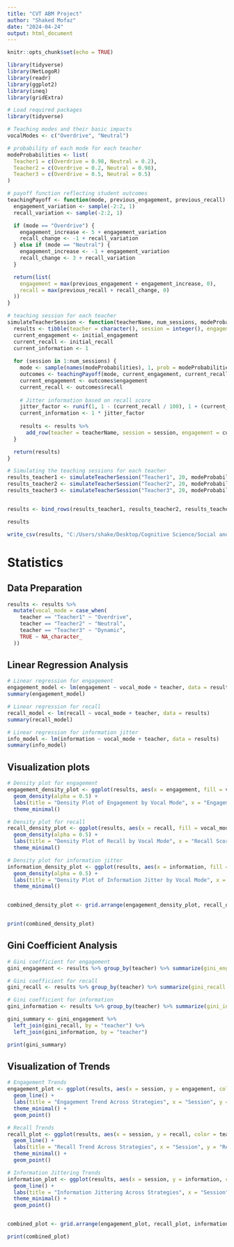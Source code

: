---
title: "CVT ABM Project"
author: "Shaked Mofaz"
date: "2024-04-24"
output: html_document
---

```{r setup, include=FALSE}
knitr::opts_chunk$set(echo = TRUE)
```

```{r}
library(tidyverse)
library(NetLogoR)
library(readr)
library(ggplot2)
library(ineq)
library(gridExtra)
```


```{r}
# Load required packages
library(tidyverse)

# Teaching modes and their basic impacts
vocalModes <- c("Overdrive", "Neutral")

# probability of each mode for each teacher
modeProbabilities <- list(
  Teacher1 = c(Overdrive = 0.98, Neutral = 0.2),
  Teacher2 = c(Overdrive = 0.2, Neutral = 0.98),
  Teacher3 = c(Overdrive = 0.5, Neutral = 0.5)
)

# payoff function reflecting student outcomes
teachingPayoff <- function(mode, previous_engagement, previous_recall) {
  engagement_variation <- sample(-2:2, 1)
  recall_variation <- sample(-2:2, 1)

  if (mode == "Overdrive") {
    engagement_increase <- 5 + engagement_variation
    recall_change <- -1 + recall_variation
  } else if (mode == "Neutral") {
    engagement_increase <- -1 + engagement_variation
    recall_change <- 3 + recall_variation
  }

  return(list(
    engagement = max(previous_engagement + engagement_increase, 0),
    recall = max(previous_recall + recall_change, 0)
  ))
}

# teaching session for each teacher
simulateTeacherSession <- function(teacherName, num_sessions, modeProbabilities, initial_engagement, initial_recall) {
  results <- tibble(teacher = character(), session = integer(), engagement = numeric(), recall = numeric(), information = numeric())
  current_engagement <- initial_engagement
  current_recall <- initial_recall
  current_information <- 1
  
  for (session in 1:num_sessions) {
    mode <- sample(names(modeProbabilities), 1, prob = modeProbabilities)
    outcomes <- teachingPayoff(mode, current_engagement, current_recall)
    current_engagement <- outcomes$engagement
    current_recall <- outcomes$recall
    
    # Jitter information based on recall score
    jitter_factor <- runif(1, 1 - (current_recall / 100), 1 + (current_recall / 100))
    current_information <- 1 * jitter_factor
    
    results <- results %>% 
      add_row(teacher = teacherName, session = session, engagement = current_engagement, recall = current_recall, information = current_information)
  }

  return(results)
}

# Simulating the teaching sessions for each teacher
results_teacher1 <- simulateTeacherSession("Teacher1", 20, modeProbabilities$Teacher1, 50, 50)
results_teacher2 <- simulateTeacherSession("Teacher2", 20, modeProbabilities$Teacher2, 50, 50)
results_teacher3 <- simulateTeacherSession("Teacher3", 20, modeProbabilities$Teacher3, 50, 50)


results <- bind_rows(results_teacher1, results_teacher2, results_teacher3)


```

```{r}
results

write_csv(results, "C:/Users/shake/Desktop/Cognitive Science/Social and Culture Dynamics/Exam CVT ABM project.csv")
```


# Statistics


## Data Preparation

```{r}
results <- results %>%
  mutate(vocal_mode = case_when(
    teacher == "Teacher1" ~ "Overdrive",
    teacher == "Teacher2" ~ "Neutral",
    teacher == "Teacher3" ~ "Dynamic",
    TRUE ~ NA_character_
  ))
```

## Linear Regression Analysis

```{r}
# Linear regression for engagement
engagement_model <- lm(engagement ~ vocal_mode + teacher, data = results)
summary(engagement_model)

# Linear regression for recall
recall_model <- lm(recall ~ vocal_mode + teacher, data = results)
summary(recall_model)

# Linear regression for information jitter
info_model <- lm(information ~ vocal_mode + teacher, data = results)
summary(info_model)

```

## Visualization plots
```{r}
# Density plot for engagement
engagement_density_plot <- ggplot(results, aes(x = engagement, fill = vocal_mode)) +
  geom_density(alpha = 0.5) +
  labs(title = "Density Plot of Engagement by Vocal Mode", x = "Engagement Score") +
  theme_minimal()

# Density plot for recall
recall_density_plot <- ggplot(results, aes(x = recall, fill = vocal_mode)) +
  geom_density(alpha = 0.5) +
  labs(title = "Density Plot of Recall by Vocal Mode", x = "Recall Score") +
  theme_minimal()

# Density plot for information jitter
information_density_plot <- ggplot(results, aes(x = information, fill = vocal_mode)) +
  geom_density(alpha = 0.5) +
  labs(title = "Density Plot of Information Jitter by Vocal Mode", x = "Information Jitter") +
  theme_minimal()


combined_density_plot <- grid.arrange(engagement_density_plot, recall_density_plot, information_density_plot, ncol = 1)


print(combined_density_plot)


```
## Gini Coefficient Analysis

```{r}
# Gini coefficient for engagement
gini_engagement <- results %>% group_by(teacher) %>% summarize(gini_engagement = Gini(engagement))

# Gini coefficient for recall
gini_recall <- results %>% group_by(teacher) %>% summarize(gini_recall = Gini(recall))

# Gini coefficient for information
gini_information <- results %>% group_by(teacher) %>% summarize(gini_information = Gini(information))

gini_summary <- gini_engagement %>%
  left_join(gini_recall, by = "teacher") %>%
  left_join(gini_information, by = "teacher")

print(gini_summary)

```

## Visualization of Trends

```{r}


# Engagement Trends
engagement_plot <- ggplot(results, aes(x = session, y = engagement, color = teacher)) +
  geom_line() +
  labs(title = "Engagement Trend Across Strategies", x = "Session", y = "Engagement Score") +
  theme_minimal() +
  geom_point()

# Recall Trends
recall_plot <- ggplot(results, aes(x = session, y = recall, color = teacher)) +
  geom_line() +
  labs(title = "Recall Trend Across Strategies", x = "Session", y = "Recall Score") +
  theme_minimal() +
  geom_point()

# Information Jittering Trends
information_plot <- ggplot(results, aes(x = session, y = information, color = teacher)) +
  geom_line() +
  labs(title = "Information Jittering Across Strategies", x = "Session", y = "Information Jitter") +
  theme_minimal() +
  geom_point()


combined_plot <- grid.arrange(engagement_plot, recall_plot, information_plot, ncol = 1)

print(combined_plot)

```

